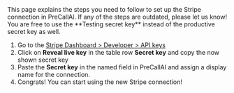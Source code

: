 
<Info>
    This page explains the steps you need to follow to set up the Stripe connection in PreCallAI. If any of the steps are outdated, please let us know!
</Info>

<Info>
You are free to use the **Testing secret key** instead of the productive secret key as well.
</Info>

1. Go to the [Stripe Dashboard > Developer > API keys](https://dashboard.stripe.com/apikeys)
2. Click on **Reveal live key** in the table row **Secret key** and copy the now shown secret key
3. Paste the **Secret key** in the named field in PreCallAI and assign a display name for the connection.
4. Congrats! You can start using the new Stripe connection!
